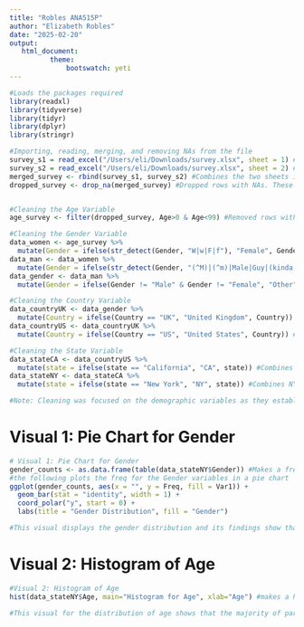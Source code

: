 ```yaml
---
title: "Robles ANA515P"
author: "Elizabeth Robles"
date: "2025-02-20"
output: 
   html_document:
          theme:
              bootswatch: yeti
---
```

```r
#Loads the packages required
library(readxl) 
library(tidyverse) 
library(tidyr)
library(dplyr)
library(stringr)

#Importing, reading, merging, and removing NAs from the file
survey_s1 = read_excel("/Users/eli/Downloads/survey.xlsx", sheet = 1) #Reads the first sheet
survey_s2 = read_excel("/Users/eli/Downloads/survey.xlsx", sheet = 2) #Reads the second sheet
merged_survey <- rbind(survey_s1, survey_s2) #Combines the two sheets into one data frame
dropped_survey <- drop_na(merged_survey) #Dropped rows with NAs. These rows contains multiple NA/missing values, which would skew the data and provide incomplete information.


#Cleaning the Age Variable
age_survey <- filter(dropped_survey, Age>0 & Age<99) #Removed rows with ages less than 0 and greater than 100. I decided to do this to remove outliers, which are unrealistic ages.

#Cleaning the Gender Variable
data_women <- age_survey %>%
  mutate(Gender = ifelse(str_detect(Gender, "W|w|F|f"), "Female", Gender)) #Combines all values that contain these letters to "Female" to have clear formatting. The data was checked beforehand to confirm that only female values contain these letters.
data_man <- data_women %>%
  mutate(Gender = ifelse(str_detect(Gender, "(^M)|(^m)|Male|Guy|(kinda male)"), "Male", Gender)) #Combines all values that start with these letters or contains these words to "Male" to have clear formatting.
data_gender <- data_man %>%
  mutate(Gender = ifelse(Gender != "Male" & Gender != "Female", "Other", Gender)) #If values do not fit into traditional Male or Female values, renames them to "Other" to make formatting clear.

#Cleaning the Country Variable
data_countryUK <- data_gender %>%
  mutate(Country = ifelse(Country == "UK", "United Kingdom", Country)) #Combines UK and United Kingdom country values by renaming UK values. This makes consistent formatting.
data_countryUS <- data_countryUK %>%
  mutate(Country = ifelse(Country == "US", "United States", Country)) #Combines US and United States country values by renaming US values. This makes consistent formatting.

#Cleaning the State Variable
data_stateCA <- data_countryUS %>%
  mutate(state = ifelse(state == "California", "CA", state)) #Combines CA and California state values by renaming California values. This makes consistent formatting.
data_stateNY <- data_stateCA %>%
  mutate(state = ifelse(state == "New York", "NY", state)) #Combines NY and New York state values by renaming New York values. This makes consistent formatting.

#Note: Cleaning was focused on the demographic variables as they establish the baseline for analysis.
```
# Visual 1: Pie Chart for Gender
```r
# Visual 1: Pie Chart for Gender
gender_counts <- as.data.frame(table(data_stateNY$Gender)) #Makes a frequency table for the Gender variable
#the following plots the freq for the Gender variables in a pie chart
ggplot(gender_counts, aes(x = "", y = Freq, fill = Var1)) + 
  geom_bar(stat = "identity", width = 1) +
  coord_polar("y", start = 0) +
  labs(title = "Gender Distribution", fill = "Gender")

#This visual displays the gender distribution and its findings show that the gender majority is male. Therefore, it is recommended that future studies acknowledge the limitations this gender gap entails and understands that it might also skew results. 
```

# Visual 2: Histogram of Age
```r
#Visual 2: Histogram of Age
hist(data_stateNY$Age, main="Histogram for Age", xlab="Age") #makes a histogram for the age variable distribution

#This visual for the distribution of age shows that the majority of participants were between 20 and 40 years old. In context, the age frequencies might help explain the mental health findings of the study, as different ages/generations experience different priorities and worries.
```
